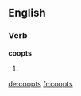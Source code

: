 ==English==

===Verb===
'''coopts'''

# {{third-person singular of|coopt}}

[[de:coopts]]
[[fr:coopts]]